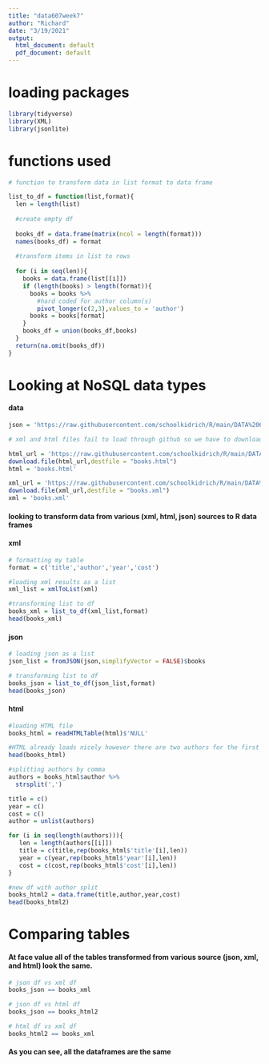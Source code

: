 ---
title: "data607week7"
author: "Richard"
date: "3/19/2021"
output:
  html_document: default
  pdf_document: default
---

# loading packages

```{r}
library(tidyverse)
library(XML)
library(jsonlite)
```

# functions used

```{r}
# function to transform data in list format to data frame 

list_to_df = function(list,format){
  len = length(list)
  
  #create empty df
  
  books_df = data.frame(matrix(ncol = length(format)))
  names(books_df) = format
  
  #transform items in list to rows
  
  for (i in seq(len)){
    books = data.frame(list[[i]])
    if (length(books) > length(format)){
      books = books %>%
        #hard coded for author column(s)
        pivot_longer(c(2,3),values_to = 'author')
      books = books[format]
    }
    books_df = union(books_df,books)
  }
  return(na.omit(books_df))
}

```

# Looking at NoSQL data types

#### data

```{r}
json = 'https://raw.githubusercontent.com/schoolkidrich/R/main/DATA%20607/week7/books.json'

# xml and html files fail to load through github so we have to download then get them

html_url = 'https://raw.githubusercontent.com/schoolkidrich/R/main/DATA%20607/week7/books.html'
download.file(html_url,destfile = "books.html")
html = 'books.html'

xml_url = 'https://raw.githubusercontent.com/schoolkidrich/R/main/DATA%20607/week7/books.xml'
download.file(xml_url,destfile = "books.xml")
xml = 'books.xml'


```

#### looking to transform data from various (xml, html, json) sources to R data frames

#### xml

```{r}
# formatting my table
format = c('title','author','year','cost')

#loading xml results as a list
xml_list = xmlToList(xml)

#transforming list to df
books_xml = list_to_df(xml_list,format)
head(books_xml)
```

#### json

```{r}
# loading json as a list
json_list = fromJSON(json,simplifyVector = FALSE)$books

# transforming list to df
books_json = list_to_df(json_list,format)
head(books_json)
```

#### html

```{r}
#loading HTML file
books_html = readHTMLTable(html)$'NULL'

#HTML already loads nicely however there are two authors for the first entry
head(books_html)

#splitting authors by comma
authors = books_html$author %>%
  strsplit(',')

title = c()
year = c()
cost = c()
author = unlist(authors)

for (i in seq(length(authors))){
   len = length(authors[[i]])
   title = c(title,rep(books_html$'title'[i],len))
   year = c(year,rep(books_html$'year'[i],len))
   cost = c(cost,rep(books_html$'cost'[i],len))
}

#new df with author split
books_html2 = data.frame(title,author,year,cost)
head(books_html2)


```

# Comparing tables

#### At face value all of the tables transformed from various source  (json, xml, and html) look the same.

```{r}
# json df vs xml df
books_json == books_xml

# json df vs html df
books_json == books_html2

# html df vs xml df
books_html2 == books_xml

```

#### As you can see, all the dataframes are the same


